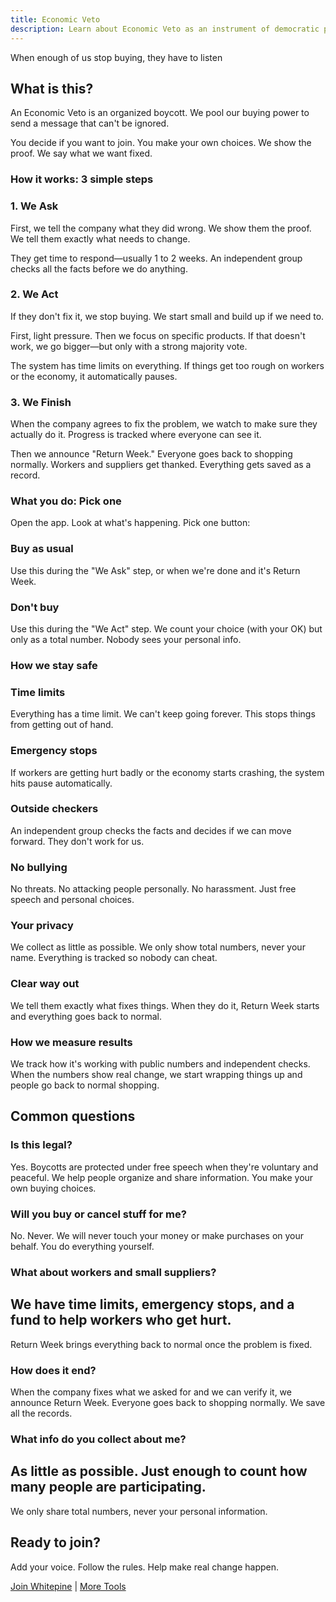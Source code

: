 ```yaml
---
title: Economic Veto
description: Learn about Economic Veto as an instrument of democratic power
---
```


When enough of us stop buying, they have to listen

## What is this?

An Economic Veto is an organized boycott. We pool our buying power to send a message that can't be ignored.

You decide if you want to join. You make your own choices. We show the proof. We say what we want fixed.

### How it works: 3 simple steps

### 1. We Ask

First, we tell the company what they did wrong. We show them the proof. We tell them exactly what needs to change.

They get time to respond—usually 1 to 2 weeks. An independent group checks all the facts before we do anything.

### 2. We Act

If they don't fix it, we stop buying. We start small and build up if we need to.

First, light pressure. Then we focus on specific products. If that doesn't work, we go bigger—but only with a strong majority vote.

The system has time limits on everything. If things get too rough on workers or the economy, it automatically pauses.

### 3. We Finish

When the company agrees to fix the problem, we watch to make sure they actually do it. Progress is tracked where everyone can see it.

Then we announce "Return Week." Everyone goes back to shopping normally. Workers and suppliers get thanked. Everything gets saved as a record.

### What you do: Pick one

Open the app. Look at what's happening. Pick one button:

### Buy as usual

Use this during the "We Ask" step, or when we're done and it's Return Week.

### Don't buy

Use this during the "We Act" step. We count your choice (with your OK) but only as a total number. Nobody sees your personal info.

### How we stay safe

### Time limits

Everything has a time limit. We can't keep going forever. This stops things from getting out of hand.

### Emergency stops

If workers are getting hurt badly or the economy starts crashing, the system hits pause automatically.

### Outside checkers

An independent group checks the facts and decides if we can move forward. They don't work for us.

### No bullying

No threats. No attacking people personally. No harassment. Just free speech and personal choices.

### Your privacy

We collect as little as possible. We only show total numbers, never your name. Everything is tracked so nobody can cheat.

### Clear way out

We tell them exactly what fixes things. When they do it, Return Week starts and everything goes back to normal.

### How we measure results

We track how it's working with public numbers and independent checks. When the numbers show real change, 
we start wrapping things up and people go back to normal shopping.

## Common questions

### Is this legal?

Yes. Boycotts are protected under free speech when they're voluntary and peaceful. 
We help people organize and share information. You make your own buying choices.

### Will you buy or cancel stuff for me?

No. Never. We will never touch your money or make purchases on your behalf. You do everything yourself.

### What about workers and small suppliers?

## We have time limits, emergency stops, and a fund to help workers who get hurt.

Return Week brings everything back to normal once the problem is fixed.

### How does it end?

When the company fixes what we asked for and we can verify it, we announce Return Week. 
Everyone goes back to shopping normally. We save all the records.

### What info do you collect about me?

## As little as possible. Just enough to count how many people are participating.

We only share total numbers, never your personal information.

## Ready to join?

Add your voice. Follow the rules. Help make real change happen.

[Join Whitepine](/join) | [More Tools](/marketing/instruments-of-power)
